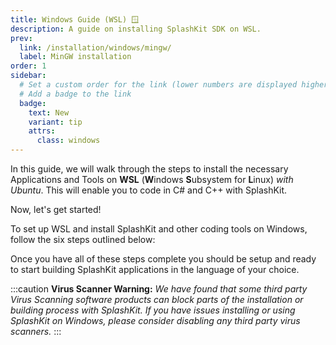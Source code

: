 ```yaml
---
title: Windows Guide (WSL) 🪟
description: A guide on installing SplashKit SDK on WSL.
prev:
  link: /installation/windows/mingw/
  label: MinGW installation
order: 1
sidebar:
  # Set a custom order for the link (lower numbers are displayed higher up)
  # Add a badge to the link
  badge:
    text: New
    variant: tip
    attrs:
      class: windows
---
```

In this guide, we will walk through the steps to install the necessary Applications and Tools on **WSL** (**W**indows **S**ubsystem for **L**inux) *with Ubuntu*. This will enable you to code in C# and C++ with SplashKit.

Now, let's get started!

To set up WSL and install SplashKit and other coding tools on Windows, follow the six steps outlined below:


<CardGrid>
<LinkCard
	title="Install Windows Subsystem for Linux (WSL)"
	description="Step 1"
	href="/installation/windows/wsl/step-1/"
/>
<LinkCard
	title="Install Command Line Tools"
	description="Step 2"
	href="/installation/windows/wsl/step-2/"
/>
<LinkCard
	title="Install SplashKit SDK"
	description="Step 3"
	href="/installation/windows/wsl/step-3/"
/>
<LinkCard
	title="Install SplashKit Globally"
	description="Step 4"
	href="/installation/windows/wsl/step-4/"
/>
<LinkCard
	title="Install Visual Studio Code"
	description="Step 5"
	href="/installation/windows/wsl/step-5/"
/>
<LinkCard
	title="Install Language Specific Tools"
	description="Step 6"
	href="/installation/windows/wsl/step-6/"
/>
</CardGrid >


Once you have all of these steps complete you should be setup and ready to
start building SplashKit applications in the language of your choice.


  :::caution
**Virus Scanner Warning:**
  *We have found that some third party Virus Scanning software products can block
  parts of the installation or building process with SplashKit. If you have
  issues installing or using SplashKit on Windows, please consider disabling
  any third party virus scanners.*
  :::

